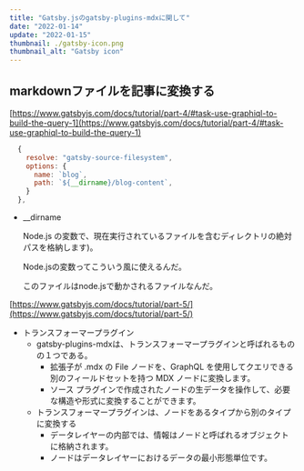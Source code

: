 ```yaml
---
title: "Gatsby.jsのgatsby-plugins-mdxに関して"
date: "2022-01-14"
update: "2022-01-15"
thumbnail: ./gatsby-icon.png
thumbnail_alt: "Gatsby icon"
---
```



## markdownファイルを記事に変換する

[https://www.gatsbyjs.com/docs/tutorial/part-4/#task-use-graphiql-to-build-the-query-1](https://www.gatsbyjs.com/docs/tutorial/part-4/#task-use-graphiql-to-build-the-query-1)

```js
  {
    resolve: "gatsby-source-filesystem",
    options: {
      name: `blog`,
      path: `${__dirname}/blog-content`,
    }
  },
```

- __dirname

    Node.js の変数で、現在実行されているファイルを含むディレクトリの絶対パスを格納します)。

    Node.jsの変数ってこういう風に使えるんだ。

    このファイルはnode.jsで動かされるファイルなんだ。


[https://www.gatsbyjs.com/docs/tutorial/part-5/](https://www.gatsbyjs.com/docs/tutorial/part-5/)

- トランスフォーマープラグイン
    - gatsby-plugins-mdxは、トランスフォーマープラグインと呼ばれるものの１つである。
        - 拡張子が .mdx の File ノードを、GraphQL を使用してクエリできる別のフィールドセットを持つ MDX ノードに変換します。
        - ソース プラグインで作成されたノードの生データを操作して、必要な構造や形式に変換することができます。
    - トランスフォーマープラグインは、ノードをあるタイプから別のタイプに変換する
        - データレイヤーの内部では、情報はノードと呼ばれるオブジェクトに格納されます。
        - ノードはデータレイヤーにおけるデータの最小形態単位です。
